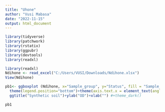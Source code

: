 ---
title: "Uhone"
author: "Vusi Mabasa"
date: "2022-11-15"
output: html_document
---

```{r}
library(tidyverse)
library(patchwork)
library(rstatix)
library(ggpubr)
library(devtools)
library(readxl)
```

```{r}
library(readxl)
Ndihone <- read_excel("C:/Users/VUSI/Downloads/Ndihone.xlsx")
View(Ndihone)

```


```{r}
pb1<- ggboxplot (Ndihone, x="Sample_group", y="Status", fill = "Sample_group") + stat_compare_means( label = "p.format")+
  theme(legend.position="bottom")+theme(axis.text.x = element_text(angle = 90))+
  ggtitle("Synthetic soil")+ylab("OD")+xlab("") #+theme_dark()

pb1
```